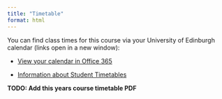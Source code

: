 ```yaml
---
title: "Timetable"
format: html
---
```


You can find class times for this course via your University of Edinburgh calendar (links open in a new window):

-   [View your calendar in Office 365](https://edadfed.ed.ac.uk/adfs/ls/?RedirectToIdentityProvider=https%3a%2f%2fidp.ed.ac.uk%2fshibboleth&username=&wa=wsignin1.0&wtrealm=urn%3afederation%3aMicrosoftOnline&wctx=wa%3Dwsignin1.0%26whr%3Dhttps:%252f%252fedadfed.ed.ac.uk%252fadfs%252fls%26wreply%3dhttps:%252f%252foutlook.com%252fowa%252f%253frealm%253ded.ac.uk%2526path%253d%252fcalendar%252fview%252fWorkWeek)

-   [Information about Student Timetables](https://edin.ac/student-timetables)

**TODO: Add this years course timetable PDF**
